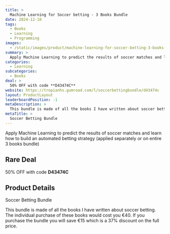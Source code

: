```yaml
---
title: >
  Machine Learning for Soccer betting - 3 Books Bundle
date: 2024-12-10
tags:
  - Books
  - Learning
  - Programming
images:
  - /static/images/product/machine-learning-for-soccer-betting-3-books-bundle/og-image.png
summary: >
  Apply Machine Learning to predict the results of soccer matches and learn how to build an automated betting strategy (applied separately or on entire 3 books bundle)
categories:
  - Learning
subcategories:
  - Books
deal: >
  50% OFF with code **D43474C**
website: https://tropianhs.gumroad.com/l/soccerbettingbundle/d43474c
layout: ProductLayout
leaderboardPosition: -1
metaDescription: >
  This bundle is made of all the books I have written about soccer betting. The individual purchase of these books would cost you €40. If you purchase the bundle you will save €15 which is a 37% discount on the full price.
metaTitle: >
  Soccer Betting Bundle
---
```

Apply Machine Learning to predict the results of soccer matches and learn how to build an automated betting strategy (applied separately or on entire 3 books bundle)

## Rare Deal

50% OFF with code **D43474C**

## Product Details

Soccer Betting Bundle

This bundle is made of all the books I have written about soccer betting. The individual purchase of these books would cost you €40. If you purchase the bundle you will save €15 which is a 37% discount on the full price.
